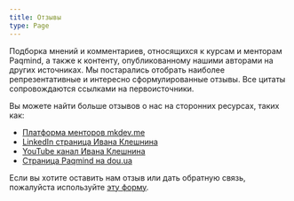 ```yaml
---
title: Отзывы
type: Page
--- 
```


Подборка мнений и комментариев, относящихся к курсам и менторам Paqmind, а также
к контенту, опубликованному нашими авторами на других источниках. Мы постарались 
отобрать наиболее репрезентативные и интересно сформулированные отзывы. Все цитаты 
сопровождаются ссылками на первоисточники.

Вы можете найти больше отзывов о нас на сторонних ресурсах, таких как:

* [Платформа менторов mkdev.me](https://mkdev.me/mentors/ivan-kleshnin/reviews)
* [LinkedIn страница Ивана Клешнина](https://www.linkedin.com/in/ivan-kleshnin)
* [YouTube канал Ивана Клешнина](https://www.youtube.com/c/IvanKleshnin)
* [Страница Paqmind на dou.ua](https://jobs.dou.ua/companies/paqmind/reviews/)

Если вы хотите оставить нам отзыв или дать обратную связь, пожалуйста
используйте [эту форму](https://docs.google.com/forms/d/e/1FAIpQLSc8ypm_pjz3SwSWg1Hpo8AGjD2X7p8Uk63mYAP8rfanaEBz8w/viewform?usp=sf_link).
